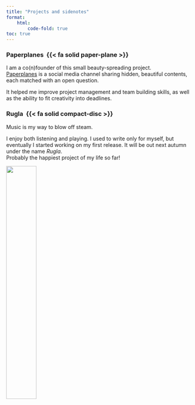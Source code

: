 ```yaml
---
title: "Projects and sidenotes"
format:
    html:
        code-fold: true
toc: true
---
```



### Paperplanes &nbsp;{{< fa solid paper-plane >}}
I am a co(n)founder of this small beauty-spreading project.\    
[Paperplanes](https://t.me/via_paperplanes) is a social media channel sharing hidden, beautiful contents, each matched with an open question.

It helped me improve project management and team building skills, as well as the ability to fit creativity into deadlines.

<script async src="https://telegram.org/js/telegram-widget.js?22" data-telegram-post="via_paperplanes/82" data-width="100%"></script>

### Rugla &nbsp;{{< fa solid compact-disc >}}
Music is my way to blow off steam.

I enjoy both listening and playing. I used to write only for myself, but eventually I started working on my first release. It will be out next autumn under the name *Rugla*. \   
Probably the happiest project of my life so far!

![](concert.png){width=40% fig-align="center"}